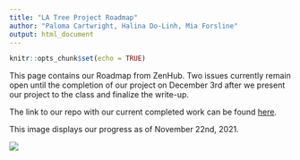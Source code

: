 ```yaml
---
title: "LA Tree Project Roadmap"
author: "Paloma Cartwright, Halina Do-Linh, Mia Forsline"
output: html_document
---
```


```r
knitr::opts_chunk$set(echo = TRUE)
```

This page contains our Roadmap from ZenHub. Two issues currently remain open until the completion of our project on December 3rd after we present our project to the class and finalize the write-up.

The link to our repo with our current completed work can be found [here](https://github.com/la-tree/notebook).

This image displays our progress as of November 22nd, 2021. 

![](Remote%20Sensing%20Team%20Roadmap%202021-11-22.svg)
